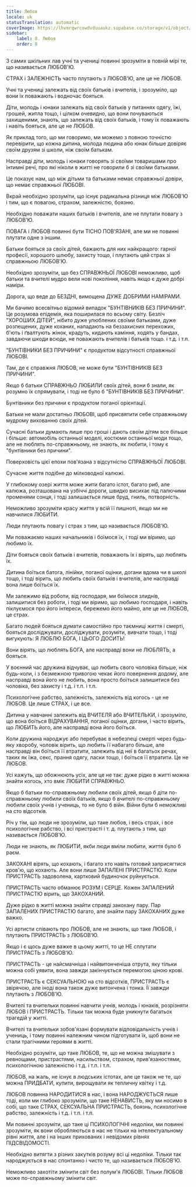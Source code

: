 ```yaml
---
title: Любов
locale: uk
statusTranslation: automatic
coverImage: https://lhvmrqwrcowdvduuaukz.supabase.co/storage/v1/object/public/strapi-uploads/small_cover-educacion-fundamental.webp-2d51a7828a2b1309555be27f7e2a61a0.webp
sidebar:
    label: 8. Любов
    order: 8
---
```

З самих шкільних лав учні та учениці повинні зрозуміти в повній мірі те, що називається ЛЮБОВ'Ю.

СТРАХ і ЗАЛЕЖНІСТЬ часто плутають з ЛЮБОВ'Ю, але це не ЛЮБОВ.

Учні та учениці залежать від своїх батьків і вчителів, і зрозуміло, що вони їх поважають і водночас бояться.

Діти, молодь і юнаки залежать від своїх батьків у питаннях одягу, їжі, грошей, житла тощо, і цілком очевидно, що вони почуваються захищеними, знають, що залежать від своїх батьків, і тому їх поважають і навіть бояться, але це не ЛЮБОВ.

Як приклад того, що ми говоримо, ми можемо з повною точністю перевірити, що кожна дитина, молода людина або юнак більше довіряє своїм друзям зі школи, ніж своїм батькам.

Насправді діти, молодь і юнаки говорять зі своїми товаришами про інтимні речі, про які ніколи в житті не говорили б зі своїми батьками.

Це показує нам, що між дітьми та батьками немає справжньої довіри, що немає справжньої ЛЮБОВІ.

Вкрай необхідно зрозуміти, що існує радикальна різниця між ЛЮБОВ'Ю і тим, що є повагою, страхом, залежністю, боязню.

Необхідно поважати наших батьків і вчителів, але не плутати повагу з ЛЮБОВ'Ю.

ПОВАГА і ЛЮБОВ повинні бути ТІСНО ПОВ'ЯЗАНІ, але ми не повинні плутати одне з іншим.

Батьки бояться за своїх дітей, бажають для них найкращого: гарної професії, хорошого шлюбу, захисту тощо, і плутають цей страх зі справжньою ЛЮБОВ'Ю.

Необхідно зрозуміти, що без СПРАВЖНЬОЇ ЛЮБОВІ неможливо, щоб батьки та вчителі мудро вели нові покоління, навіть якщо є дуже добрі наміри.

Дорога, що веде до БЕЗДНІ, вимощена ДУЖЕ ДОБРИМИ НАМІРАМИ.

Ми бачимо всесвітньо відомий випадок "БУНТІВНИКІВ БЕЗ ПРИЧИНИ". Це розумова епідемія, яка поширилася по всьому світу. Безліч "ХОРОШИХ ДІТЕЙ", нібито дуже улюблених своїми батьками, дуже розпещених, дуже коханих, нападають на беззахисних перехожих, б'ють і ґвалтують жінок, крадуть, кидають каміння, ходять у бандах, завдаючи шкоди всюди, не поважають вчителів і батьків тощо. і т.д. і т.п.

"БУНТІВНИКИ БЕЗ ПРИЧИНИ" є продуктом відсутності справжньої ЛЮБОВІ.

Там, де є справжня ЛЮБОВ, не може бути "БУНТІВНИКІВ БЕЗ ПРИЧИНИ".

Якщо б батьки СПРАВЖНЬО ЛЮБИЛИ своїх дітей, вони б знали, як розумно їх спрямувати, і тоді не було б "БУНТІВНИКІВ БЕЗ ПРИЧИНИ".

Бунтівники без причини є продуктом поганої орієнтації.

Батьки не мали достатньо ЛЮБОВІ, щоб присвятити себе справжньому мудрому вихованню своїх дітей.

Сучасні батьки думають лише про гроші і дають своїм дітям все більше і більше: автомобіль останньої моделі, костюми останньої моди тощо, але не люблять по-справжньому, не знають, як любити, і тому є "бунтівники без причини".

Поверховість цієї епохи пов'язана з відсутністю СПРАВЖНЬОЇ ЛЮБОВІ.

Сучасне життя подібне до мілководної калюжі.

У глибокому озері життя може жити багато істот, багато риб, але калюжа, розташована на узбіччі дороги, швидко висихає під палючими променями сонця, і тоді залишається лише бруд, гниль, потворність.

Неможливо зрозуміти красу життя у всій її пишноті, якщо ми не навчилися ЛЮБИТИ.

Люди плутають повагу і страх з тим, що називається ЛЮБОВ'Ю.

Ми поважаємо наших начальників і боїмося їх, і тоді ми віримо, що любимо їх.

Діти бояться своїх батьків і вчителів, поважають їх і вірять, що люблять їх.

Дитина боїться батога, лінійки, поганої оцінки, догани вдома чи в школі тощо, і тоді вірить, що любить своїх батьків і вчителів, але насправді вона лише боїться їх.

Ми залежимо від роботи, від господаря, ми боїмося злиднів, залишитися без роботи, і тоді ми віримо, що любимо господаря, і навіть піклуємося про його інтереси, бережемо його майно, але це не ЛЮБОВ, це страх.

Багато людей бояться думати самостійно про таємниці життя і смерті, бояться досліджувати, досліджувати, розуміти, вивчати тощо, і тоді вигукують: Я ЛЮБЛЮ БОГА, І ЦЬОГО ДОСИТЬ!

Вони вірять, що люблять БОГА, але насправді вони не ЛЮБЛЯТЬ, а бояться.

У воєнний час дружина відчуває, що любить свого чоловіка більше, ніж будь-коли, і з безмежною тривогою чекає його повернення додому, але насправді вона його не любить, вона просто боїться залишитися без чоловіка, без захисту і т.д. і т.п. і т.п.

Психологічне рабство, залежність, залежність від когось - це не ЛЮБОВ. Це лише СТРАХ, і це все.

Дитина у навчанні залежить від ВЧИТЕЛЯ або ВЧИТЕЛЬКИ, і зрозуміло, що вона боїться ВІДРАХУВАННЯ, поганої оцінки, догани, і часто вірить, що ЛЮБИТЬ його, але насправді вона його боїться.

Коли дружина народжує або перебуває в небезпеці смерті через будь-яку хворобу, чоловік вірить, що любить її набагато більше, але насправді він боїться її втратити, залежить від неї в багатьох речах, таких як їжа, секс, прання одягу, ласки тощо, і боїться її втратити. Це не ЛЮБОВ.

Усі кажуть, що обожнюють усіх, але це не так: дуже рідко в житті можна знайти когось, хто вміє ЛЮБИТИ СПРАВЖНЬО.

Якщо б батьки по-справжньому любили своїх дітей, якщо б діти по-справжньому любили своїх батьків, якщо б вчителі по-справжньому любили своїх учнів і учениць, то не було б війн. Війни були б неможливі на сто відсотків.

Річ у тім, що люди не зрозуміли, що таке любов, і весь страх, і все психологічне рабство, і всі пристрасті і т. д. плутають з тим, що називається ЛЮБОВ'Ю.

Люди не знають, як ЛЮБИТИ, якби люди вміли любити, життя було б раєм.

ЗАКОХАНІ вірять, що кохають, і багато хто навіть готовий заприсягтися кров'ю, що кохають. Але вони лише ЗАПАЛЕНІ ПРИСТРАСТЮ. Коли ПРИСТРАСТЬ задоволена, картковий будиночок руйнується.

ПРИСТРАСТЬ часто обманює РОЗУМ і СЕРЦЕ. Кожен ЗАПАЛЕНИЙ ПРИСТРАСТЮ вірить, що ЗАКОХАНИЙ.

Дуже рідко в житті можна знайти справді закохану пару. Пар ЗАПАЛЕНИХ ПРИСТРАСТЮ багато, але знайти пару ЗАКОХАНИХ дуже важко.

Усі артисти співають про ЛЮБОВ, але не знають, що таке ЛЮБОВ, і плутають ПРИСТРАСТЬ з ЛЮБОВ'Ю.

Якщо і є щось дуже важке в цьому житті, то це НЕ сплутати ПРИСТРАСТЬ з ЛЮБОВ'Ю.

ПРИСТРАСТЬ - це найсмачніша і найвитонченіша отрута, яку тільки можна собі уявити, вона завжди закінчується перемогою ціною крові.

ПРИСТРАСТЬ є СЕКСУАЛЬНОЮ на сто відсотків, ПРИСТРАСТЬ є звірячою, але іноді вона також дуже витончена і тонка. Її завжди плутають з ЛЮБОВ'Ю.

Вчителі та вчительки повинні навчити учнів, молодь і юнаків, розрізняти ЛЮБОВ і ПРИСТРАСТЬ. Тільки так можна буде уникнути багатьох трагедій у житті.

Вчителі та вчительки зобов'язані формувати відповідальність учнів і учениць, і тому повинні належним чином підготувати їх, щоб вони не стали трагічними героями в житті.

Необхідно розуміти, що таке ЛЮБОВ, те, що не можна змішувати з ревнощами, пристрастями, насильством, страхом, прив'язаностями, психологічною залежністю і т.д. і т.п. і т.п.

ЛЮБОВ, на жаль, не існує в людських істотах, але це також не те, що можна ПРИДБАТИ, купити, вирощувати як тепличну квітку і т.д.

ЛЮБОВ повинна НАРОДИТИСЯ в нас, і вона НАРОДЖУЄТЬСЯ лише тоді, коли ми глибоко зрозуміли, що таке НЕНАВИСТЬ, яку ми носимо в собі, що таке СТРАХ, СЕКСУАЛЬНА ПРИСТРАСТЬ, боязнь, психологічне рабство, залежність і т.д. і т.п. і т.п.

Ми повинні зрозуміти, що таке ці ПСИХОЛОГІЧНІ недоліки, ми повинні зрозуміти, як вони обробляються в нас не тільки на інтелектуальному рівні життя, але і на інших прихованих і невідомих рівнях ПІДСВІДОМОСТІ.

Необхідно витягти з різних закутків розуму всі ці недоліки. Тільки так народжується в нас спонтанно і чисто те, що називається ЛЮБОВ'Ю.

Неможливо захотіти змінити світ без полум'я ЛЮБОВІ. Тільки ЛЮБОВ може по-справжньому змінити світ.

